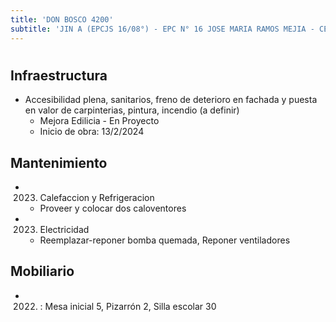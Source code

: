 ```yaml
---
title: 'DON BOSCO 4200'
subtitle: 'JIN A (EPCJS 16/08°) - EPC N° 16 JOSE MARIA RAMOS MEJIA - CENOF CENTRO DON BOSCO - ESEA EN DANZA MASTRAZZI CURSO VOCACIONAL DE DANZA Y EXPRESIÓN CORPORAL INFANTIL N° 07'
---
```


#
## Infraestructura

* Accesibilidad plena, sanitarios, freno de deterioro en fachada y puesta en valor de carpinterias, pintura, incendio (a definir) 
    + Mejora Edilicia - En Proyecto 
    + Inicio de obra: 13/2/2024 






## Mantenimiento

*  (2023) Calefaccion y Refrigeracion 
    + Proveer y colocar dos caloventores

*  (2023) Electricidad 
    + Reemplazar-reponer bomba quemada, Reponer ventiladores





## Mobiliario

*  (2022) : Mesa inicial 5, Pizarrón 2, Silla escolar 30 



